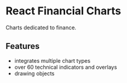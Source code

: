 
<Meta title="Intro" />

# React Financial Charts

Charts dedicated to finance.

## Features

- integrates multiple chart types
- over 60 technical indicators and overlays
- drawing objects

<Canvas>
    <StockChart />
</Canvas>
